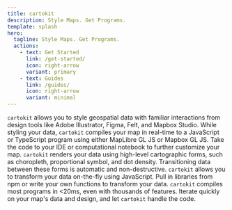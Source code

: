 ```yaml
---
title: cartokit
description: Style Maps. Get Programs.
template: splash
hero:
  tagline: Style Maps. Get Programs.
  actions:
    - text: Get Started
      link: /get-started/
      icon: right-arrow
      variant: primary
    - text: Guides
      link: /guides/
      icon: right-arrow
      variant: minimal
---
```




<CardGrid stagger>
  <Card
    title="Direct Manipulation"
    icon="kv"
    colors={{ background: colors.amber["50"], border: colors.amber["500"] }}
  >
    <code>cartokit</code> allows you to style geospatial data with familiar
    interactions from design tools like Adobe Illustrator, Figma, Felt, and
    Mapbox Studio.
  </Card>
  <Card
    title="Portable Compilation"
    icon="puzzle"
    colors={{ background: colors.indigo["50"], border: colors.indigo["500"] }}
  >
    While styling your data, <code>cartokit</code> compiles your map in
    real-time to a JavaScript or TypeScript program using either MapLibre GL JS
    or Mapbox GL JS. Take the code to your IDE or computational notebook to
    further customize your map.
  </Card>
  <Card
    title="Cartography-First Primitives"
    icon="compass"
    colors={{ background: colors.rose["50"], border: colors.rose["500"] }}
  >
    <code>cartokit</code> renders your data using high-level cartographic forms,
    such as choropleth, proportional symbol, and dot density. Transitioning data
    between these forms is automatic and non-destructive.
  </Card>
  <Card
    title="Ad-Hoc Data Transformation"
    icon="function"
    colors={{ background: colors.green["50"], border: colors.green["500"] }}
  >
    <code>cartokit</code> allows you to transform your data on-the-fly using
    JavaScript. Pull in libraries from npm or write your own functions to
    transform your data.
  </Card>
  <Card
    title="It's Fast!"
    icon="stopwatch"
    colors={{ background: colors.slate["50"], border: colors.slate["500"] }}
  >
    <code>cartokit</code> compiles most programs in &lt;20ms, even with
    thousands of features. Iterate quickly on your map's data and design, and
    let <code>cartokit</code> handle the code.
  </Card>
</CardGrid>
